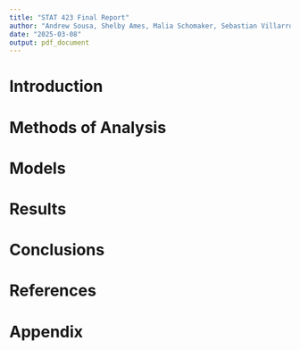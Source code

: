 ```yaml
---
title: "STAT 423 Final Report"
author: "Andrew Sousa, Shelby Ames, Malia Schomaker, Sebastian Villarroel"
date: "2025-03-08"
output: pdf_document
---
```


# Introduction

# Methods of Analysis

# Models

# Results

# Conclusions

# References

# Appendix